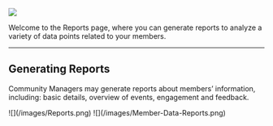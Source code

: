 ![](/images/Reports.png)

Welcome to the Reports page, where you can generate reports to analyze a variety of data points related to your members.

---

## **Generating Reports**

Community Managers may generate reports about members’ information, including: basic details, overview of events, engagement and feedback.

<Steps>
  <Step title="Go to Reports > Generate Report">
    ![](/images/Reports.png)
  </Step>
  <Step title="Select Information and Export to CSV">
    ![](/images/Member-Data-Reports.png)
  </Step>
</Steps>
